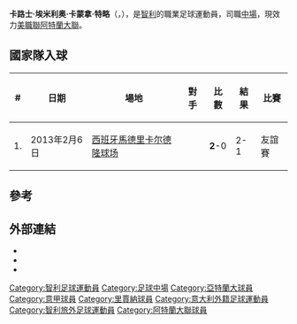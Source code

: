 {{noteTA|G1=足球|G2=意甲|G3=MLS
|1=zh-hans:卡尔莫纳;zh-hk:卡蒙拿;zh-tw:卡爾莫納;
|2=zh-hans:卡洛斯;zh-hk:卡路士;
}}
{{Infobox football biography
| name                 = 卡路士·卡蒙拿<br />Carlos Carmona
| image                = Colo Colo - Huachipato, 2018-03-03 - Carlos Carmona - 01.jpg
| image_size           = 220
| caption              = 2013年，效力于[[阿特蘭大足球會|阿特蘭大]]的卡路士·卡蒙拿
| fullname             = Carlos Emilio Carmona Tello
| height               = {{height|m=1.78}}
| birth_date           = {{Birth date and age|1987|2|21}}
| birth_place          = [[智利|智利]][[科金博|科金博]]
| currentclub          = [[阿特蘭大聯足球會|阿特蘭大聯]] 
| clubnumber           = 14
| position             = [[中場|中場]]
| youthyears1          =
| youthclubs1          = [[科金博尤尼多體育俱樂部|科金博尤尼多]]
| years1   = 2004–2007 | clubs1   = [[科金博尤尼多體育俱樂部|科金博尤尼多]]                     | caps1   =  92 | goals1   = 7
| years2   = 2008      | clubs2   = [[奧希金斯足球會|奧希金斯]]           | caps2   =  17 | goals2   = 3
| years3   = 2008–2010 | clubs3   = [[里賈納足球會|里賈納]]             | caps3   =  67 | goals3   = 0
| years4   = 2010–2017 | clubs4   = [[阿特蘭大足球會|阿特蘭大]]             | caps4   = 155 | goals4   = 5
| years5   = 2017–     | clubs5   = [[阿特蘭大聯足球會|阿特蘭大聯]]   | caps5   =   1 | goals5   = 0
| nationalyears1   = 2005–2007 | nationalteam1   = {{le|智利20歲以下國家足球队|Chile national under-20 football team|智利U-20}} | nationalcaps1   = 20 | nationalgoals1   = 1
| nationalyears2   = 2008–     | nationalteam2   = [[智利國家足球隊|智利]]         |  nationalcaps2   = 50 | nationalgoals2   = 1
| club-update         = 2017年3月5日
| nationalteam-update = 2017年2月6日
}}
'''卡路士·埃米利奥·卡蒙拿·特略'''（{{lang-es|'''Carlos Emilio Carmona Tello'''}}，{{bd|1987年|2月21日||}}），是[[智利|智利]]的職業足球運動員，司職[[中場|中場]]，現效力[[美職聯|美職聯]][[阿特蘭大足球會|阿特蘭大聯]]。

==國家隊入球==
{| class="wikitable collapsible collapsed" style="text-align: left;" align=center
! # !! 日期 !! 場地 !! 對手 !! 比數 !! 結果 !! 比賽
|-
| 1. || 2013年2月6日 || [[西班牙|西班牙]][[馬德里|馬德里]][[比森特·卡尔德隆球场|卡尔德隆球场]] || {{fb|Egypt}} || '''2'''-0 || 2-1 || 友誼賽
|}

==參考==
{{Reflist}}

==外部連結==
*{{NFT player|pid=26691}}
*{{FIFA player|229436}}
*{{Soccerway|carlos-carmona/26015}}

{{2010年世界盃足球賽智利參賽名單}}
{{2014年世界杯足球赛智利参赛名单}}
{{DEFAULTSORT: Carmona, Carlos}}
[[Category:智利足球運動員|Category:智利足球運動員]]
[[Category:足球中場|Category:足球中場]]
[[Category:亞特蘭大球員|Category:亞特蘭大球員]]
[[Category:意甲球員|Category:意甲球員]]
[[Category:里賈納球員|Category:里賈納球員]]
[[Category:意大利外籍足球運動員|Category:意大利外籍足球運動員]]
[[Category:智利旅外足球運動員|Category:智利旅外足球運動員]]
[[Category:阿特蘭大聯球員|Category:阿特蘭大聯球員]]